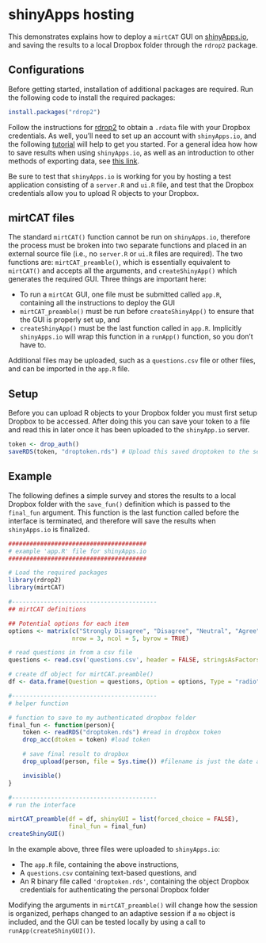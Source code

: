 shinyApps hosting
======================================

This demonstrates explains how to deploy a `mirtCAT` GUI on [shinyApps.io](http://www.shinyapps.io/),
and saving the results to a local Dropbox folder through the `rdrop2` package. 

Configurations
--------------------------------------

Before getting started, installation of additional packages are required. Run the following code
to install the required packages:

```r
install.packages("rdrop2")
```

Follow the instructions for [rdrop2](https://github.com/karthik/rdrop2) to obtain a `.rdata` file with 
your Dropbox credentials. As well, you'll need to set up an account with `shinyApps.io`, and the 
following [tutorial](http://shiny.rstudio.com/articles/shinyapps.html) will help to get you started. For a general
idea how how to save results when using `shinyApps.io`, as well as an introduction to other methods of exporting data,
see [this link](http://shiny.rstudio.com/articles/persistent-data-storage.html).

Be sure to test that `shinyApps.io` is working for you by hosting a test application consisting of a
`server.R` and `ui.R` file, and test that the Dropbox credentials allow you to upload R objects
to your Dropbox.

mirtCAT files
--------------------------------------

The standard `mirtCAT()` function cannot be run on `shinyApps.io`, therefore the process must be 
broken into two separate functions and placed in an external source file (i.e., no `server.R` or 
`ui.R` files are required). The two functions are: `mirtCAT_preamble()`, which is essentially
equivalent to `mirtCAT()` and accepts all the arguments, and `createShinyApp()` which generates 
the required GUI. Three things are important here:

- To run a `mirtCAt` GUI, one file must be submitted called `app.R`, containing all the instructions
  to deploy the GUI
- `mirtCAT_preamble()` must be run before `createShinyApp()` to ensure that the GUI is properly
  set up, and
- `createShinyApp()` must be the last function called in `app.R`. Implicitly `shinyApps.io` will wrap this function
  in a `runApp()` function, so you don't have to.

Additional files may be uploaded, such as a `questions.csv` file or other files, and can be imported
in the `app.R` file.

Setup
--------------------------------------

Before you can upload R objects to your Dropbox folder you must first setup Dropbox to be accessed. After doing this
you can save your token to a file and read this in later once it has been uploaded to the `shinyApp.io` server.

```r
token <- drop_auth()
saveRDS(token, "droptoken.rds") # Upload this saved droptoken to the server
```

Example
--------------------------------------

The following defines a simple survey and stores the results to a local Dropbox folder with the 
`save_fun()` definition which is passed to the `final_fun` argument. 
This function is the last function called before the interface is terminated,
and therefore will save the results when `shinyApps.io` is finalized.

```r
#######################################
# example 'app.R' file for shinyApps.io
#######################################

# Load the required packages
library(rdrop2)
library(mirtCAT)

#-----------------------------------------
## mirtCAT definitions

## Potential options for each item
options <- matrix(c("Strongly Disagree", "Disagree", "Neutral", "Agree", "Strongly Agree"),
                  nrow = 3, ncol = 5, byrow = TRUE)

# read questions in from a csv file
questions <- read.csv('questions.csv', header = FALSE, stringsAsFactors = FALSE)[,1]

# create df object for mirtCAT.preamble()
df <- data.frame(Question = questions, Option = options, Type = "radio")

#-----------------------------------------
# helper function

# function to save to my authenticated dropbox folder
final_fun <- function(person){
    token <- readRDS("droptoken.rds") #read in dropbox token
    drop_acc(dtoken = token) #load token

    # save final result to dropbox
    drop_upload(person, file = Sys.time()) #filename is just the date and time

    invisible()
}

#-----------------------------------------
# run the interface

mirtCAT_preamble(df = df, shinyGUI = list(forced_choice = FALSE),
                 final_fun = final_fun)
createShinyGUI()
```

In the example above, three files were uploaded to `shinyApps.io`:

- The `app.R` file, containing the above instructions,
- A `questions.csv` containing text-based questions, and
- An R binary file called `'droptoken.rds'`, containing the object 
  Dropbox credentials for authenticating the personal Dropbox folder
  

Modifying the arguments in `mirtCAT_preamble()` will change how the session is organized, 
perhaps changed to an adaptive session if a `mo` object is included, and the 
GUI can be tested locally by using a call to `runApp(createShinyGUI())`.
